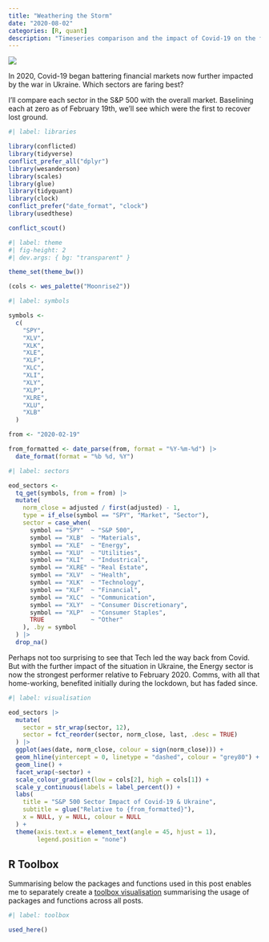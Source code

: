 ```yaml
---
title: "Weathering the Storm"
date: "2020-08-02"
categories: [R, quant]
description: "Timeseries comparison and the impact of Covid-19 on the financial markets by sector"
---
```


![](feature.gif){fig-alt="Two meerkats cuddle under an umbrella shielded from the pouring rain"}

In 2020, Covid-19 began battering financial markets now further impacted by the war in Ukraine. Which sectors are faring best?

I'll compare each sector in the S&P 500 with the overall market. Baselining each at zero as of February 19th, we'll see which were the first to recover lost ground.

```r
#| label: libraries

library(conflicted)
library(tidyverse)
conflict_prefer_all("dplyr")
library(wesanderson)
library(scales)
library(glue)
library(tidyquant)
library(clock)
conflict_prefer("date_format", "clock")
library(usedthese)

conflict_scout()
```

```r
#| label: theme
#| fig-height: 2
#| dev.args: { bg: "transparent" }

theme_set(theme_bw())

(cols <- wes_palette("Moonrise2"))
```

```r
#| label: symbols

symbols <-
  c(
    "SPY",
    "XLV",
    "XLK",
    "XLE",
    "XLF",
    "XLC",
    "XLI",
    "XLY",
    "XLP",
    "XLRE",
    "XLU",
    "XLB"
  )

from <- "2020-02-19"

from_formatted <- date_parse(from, format = "%Y-%m-%d") |> 
  date_format(format = "%b %d, %Y")
```

```r
#| label: sectors

eod_sectors <-
  tq_get(symbols, from = from) |>
  mutate(
    norm_close = adjusted / first(adjusted) - 1,
    type = if_else(symbol == "SPY", "Market", "Sector"),
    sector = case_when(
      symbol == "SPY"  ~ "S&P 500",
      symbol == "XLB"  ~ "Materials",
      symbol == "XLE"  ~ "Energy",
      symbol == "XLU"  ~ "Utilities",
      symbol == "XLI"  ~ "Industrical",
      symbol == "XLRE" ~ "Real Estate",
      symbol == "XLV"  ~ "Health",
      symbol == "XLK"  ~ "Technology",
      symbol == "XLF"  ~ "Financial",
      symbol == "XLC"  ~ "Communication",
      symbol == "XLY"  ~ "Consumer Discretionary",
      symbol == "XLP"  ~ "Consumer Staples",
      TRUE             ~ "Other"
    ), .by = symbol
  ) |>
  drop_na()
```

Perhaps not too surprising to see that Tech led the way back from Covid. But with the further impact of the situation in Ukraine, the Energy sector is now the strongest performer relative to February 2020. Comms, with all that home-working, benefited initially during the lockdown, but has faded since.

```r
#| label: visualisation

eod_sectors |>
  mutate(
    sector = str_wrap(sector, 12),
    sector = fct_reorder(sector, norm_close, last, .desc = TRUE)
  ) |>
  ggplot(aes(date, norm_close, colour = sign(norm_close))) +
  geom_hline(yintercept = 0, linetype = "dashed", colour = "grey80") +
  geom_line() +
  facet_wrap(~sector) +
  scale_colour_gradient(low = cols[2], high = cols[1]) +
  scale_y_continuous(labels = label_percent()) +
  labs(
    title = "S&P 500 Sector Impact of Covid-19 & Ukraine",
    subtitle = glue("Relative to {from_formatted}"),
    x = NULL, y = NULL, colour = NULL
  ) +
  theme(axis.text.x = element_text(angle = 45, hjust = 1),
        legend.position = "none")
```

## R Toolbox

Summarising below the packages and functions used in this post enables me to separately create a [toolbox visualisation](/project/box) summarising the usage of packages and functions across all posts.

```r
#| label: toolbox

used_here()
```
